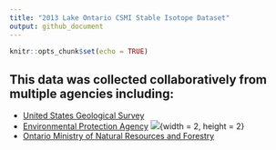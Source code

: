 ```yaml
---
title: "2013 Lake Ontario CSMI Stable Isotope Dataset"
output: github_document
---
```


```r
knitr::opts_chunk$set(echo = TRUE)
```

## This data was collected collaboratively from multiple agencies including:
* [United States Geological Survey](https://www.usgs.gov/) 
* [Environmental Protection Agency](https://www.epa.gov/) ![](https://www.epa.gov/system/files/styles/medium/private/images/2021-12/375x250_epa_seal_noring.png?itok=zpXlVA0X){width = 2, height = 2}
* [Ontario Ministry of Natural Resources and Forestry](https://www.ontario.ca/page/ministry-natural-resources-and-forestry)